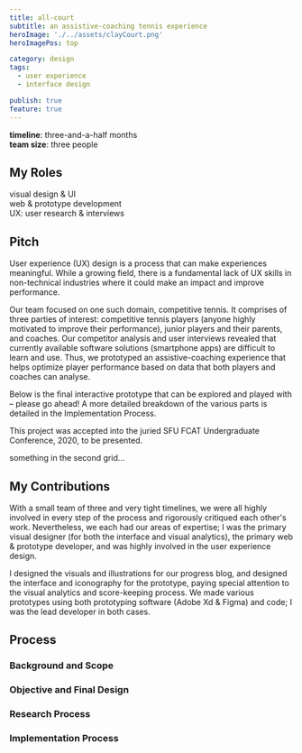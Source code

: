 ```yaml
---
title: all-court
subtitle: an assistive-coaching tennis experience
heroImage: './../assets/clayCourt.png'
heroImagePos: top

category: design
tags:
  - user experience
  - interface design

publish: true
feature: true
---
```


**timeline**: three-and-a-half months  
**team size**: three people


## My Roles

visual design & UI  
web & prototype development  
UX: user research & interviews


## Pitch

<MdxGrid two>

<div>

  User experience (UX) design is a process that can make experiences meaningful. While a growing field, there is a fundamental lack of UX skills in non-technical industries where it could make an impact and improve performance.

  Our team focused on one such domain, competitive tennis. It comprises of three parties of interest: competitive tennis players (anyone highly motivated to improve their performance), junior players and their parents, and coaches. Our competitor analysis and user interviews revealed that currently available software solutions (smartphone apps) are difficult to learn and use. Thus, we prototyped an assistive-coaching experience that helps optimize player performance based on data that both players and coaches can analyse.

  Below is the final interactive prototype that can be explored and played with – please go ahead! A more detailed breakdown of the various parts is detailed in the Implementation Process.

  This project was accepted into the juried SFU FCAT Undergraduate Conference, 2020, to be presented.

</div>

<div>

  something in the second grid...

</div>

</MdxGrid>


## My Contributions

With a small team of three and very tight timelines, we were all highly involved in every step of the process and rigorously critiqued each other's work. Nevertheless, we each had our areas of expertise; I was the primary visual designer (for both the interface and visual analytics), the primary web & prototype developer, and was highly involved in the user experience design.

I designed the visuals and illustrations for our progress blog, and designed the interface and iconography for the prototype, paying special attention to the visual analytics and score-keeping process. We made various prototypes using both prototyping software (Adobe Xd & Figma) and code; I was the lead developer in both cases.


## Process

### Background and Scope

### Objective and Final Design

### Research Process

### Implementation Process